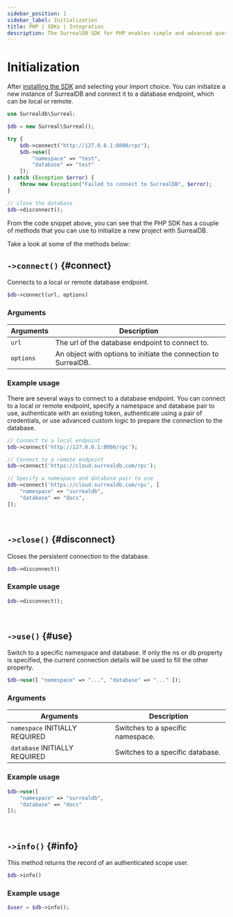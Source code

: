 ```yaml
---
sidebar_position: 1
sidebar_label: Initialization 
title: PHP | SDKs | Integration
description: The SurrealDB SDK for PHP enables simple and advanced querying of a remote or embedded database.
---
```


# Initialization

After [installing the SDK](/docs/sdk/php/setup) and selecting your import choice. You can initialize a new instance of SurrealDB and connect it to a database endpoint, which can be local or remote.


```php title="Initialization"
use Surrealdb\Surreal;

$db = new Surreal\Surreal();

try {
    $db->connect("http://127.0.0.1:8000/rpc");
    $db->use([
        "namespace" => "test",
        "database" => "test"
    ]);
} catch (Exception $error) {
    throw new Exception("Failed to connect to SurrealDB", $error);
}

// close the database
$db->disconnect();
```

From the code snippet above, you can see that the PHP SDK has a couple of methods that you can use to initialize a new project with SurrealDB.

Take a look at some of the methods below:


## `->connect()` {#connect}

Connects to a local or remote database endpoint.

```php title="Method Syntax"
$db->connect(url, options)
```

### Arguments
<table>
    <thead>
        <tr>
            <th colspan="2" scope="col">Arguments</th>
            <th colspan="2" scope="col">Description</th>
        </tr>
    </thead>  
    <tbody>
        <tr>
            <td colspan="2" scope="row" data-label="Arguments">
                <code>url</code>
            </td>
            <td colspan="2" scope="row" data-label="Description">
                The url of the database endpoint to connect to.
            </td>
        </tr>
                <tr>
            <td colspan="2" scope="row" data-label="Arguments">
                <code>options</code>
            </td>
            <td colspan="2" scope="row" data-label="Description">
                An object with options to initiate the connection to SurrealDB.
            </td>
        </tr>
    </tbody>
</table>

### Example usage

There are several ways to connect to a database endpoint. You can connect to a local or remote endpoint, specify a namespace and database pair to use, authenticate with an existing token, authenticate using a pair of credentials, or use advanced custom logic to prepare the connection to the database.

```php
// Connect to a local endpoint
$db->connect('http://127.0.0.1:8000/rpc');

// Connect to a remote endpoint
$db->connect('https://cloud.surrealdb.com/rpc');

// Specify a namespace and database pair to use
$db->connect('https://cloud.surrealdb.com/rpc', [
	"namespace" => "surrealdb",
	"database" => "docs",
]);
```

<br />

## `->close()` {#disconnect}

Closes the persistent connection to the database.

```php title="Method Syntax"
$db->disconnect()
```

### Example usage
```php
$db->disconnect();
```

<br />

## `->use()` {#use}

Switch to a specific namespace and database. If only the ns or db property is specified, the current connection details will be used to fill the other property.

```php title="Method Syntax"
$db->use([ "namespace" => "...", "database" => "..." ]);
```

### Arguments
<table>
    <thead>
        <tr>
            <th colspan="2" scope="col">Arguments</th>
            <th colspan="2" scope="col">Description</th>
        </tr>
    </thead>  
    <tbody>
        <tr>
            <td colspan="2" scope="row" data-label="Arguments">
                <code>namespace</code>
                <l className='yellow'>INITIALLY REQUIRED</l>
            </td>
            <td colspan="2" scope="row" data-label="Description">
                Switches to a specific namespace.
            </td>
        </tr>
        <tr>
            <td colspan="2" scope="row" data-label="Arguments">
                <code>database</code>
                <l className='yellow'>INITIALLY REQUIRED</l>
            </td>
            <td colspan="2" scope="row" data-label="Description">
                Switches to a specific database.
            </td>
        </tr>
    </tbody>
</table>

### Example usage
```php
$db->use([
    "namespace" => "surrealdb",
    "database" => "docs"
]);
```

<br />

## `->info()` {#info}

This method returns the record of an authenticated scope user.

```php title="Method Syntax"
$db->info()
```

### Example usage
```php
$user = $db->info();
```

<br />
